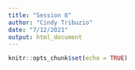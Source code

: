```yaml
---
title: "Session 8"
author: "Cindy Tribuzio"
date: "7/12/2021"
output: html_document
---
```


```r
knitr::opts_chunk$set(echo = TRUE)
```

